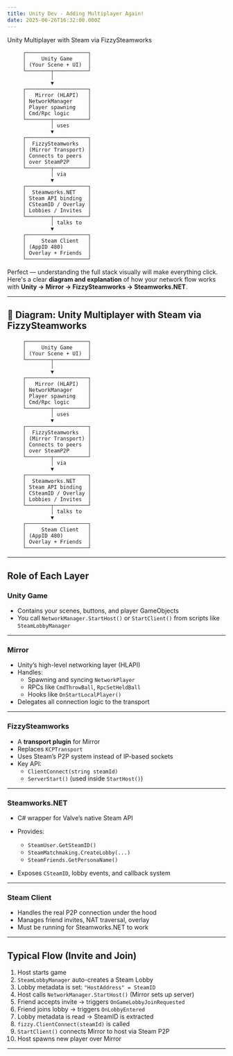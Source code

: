 ```yaml
---
title: Unity Dev - Adding Multiplayer Again!
date: 2025-06-26T16:32:00.000Z
---
```


Unity Multiplayer with Steam via FizzySteamworks

```
     ┌────────────────────┐
     │     Unity Game     │
     │ (Your Scene + UI)  │
     └────────┬───────────┘
              │
              ▼
     ┌────────────────────┐
     │   Mirror (HLAPI)   │
     │ NetworkManager     │
     │ Player spawning    │
     │ Cmd/Rpc logic      │
     └────────┬───────────┘
              │ uses
              ▼
     ┌────────────────────┐
     │  FizzySteamworks   │
     │ (Mirror Transport) │
     │ Connects to peers  │
     │ over SteamP2P      │
     └────────┬───────────┘
              │ via
              ▼
     ┌────────────────────┐
     │  Steamworks.NET    │
     │ Steam API binding  │
     │ CSteamID / Overlay │
     │ Lobbies / Invites  │
     └────────┬───────────┘
              │ talks to
              ▼
     ┌────────────────────┐
     │     Steam Client   │
     │ (AppID 480)        │
     │ Overlay + Friends  │
     └────────────────────┘

```


Perfect — understanding the full stack visually will make everything click. Here's a clear **diagram and explanation** of how your network flow works with **Unity → Mirror → FizzySteamworks → Steamworks.NET**.

---

## 🧩 **Diagram: Unity Multiplayer with Steam via FizzySteamworks**

```plaintext
     ┌────────────────────┐
     │     Unity Game     │
     │ (Your Scene + UI)  │
     └────────┬───────────┘
              │
              ▼
     ┌────────────────────┐
     │   Mirror (HLAPI)   │
     │ NetworkManager     │
     │ Player spawning    │
     │ Cmd/Rpc logic      │
     └────────┬───────────┘
              │ uses
              ▼
     ┌────────────────────┐
     │  FizzySteamworks   │
     │ (Mirror Transport) │
     │ Connects to peers  │
     │ over SteamP2P      │
     └────────┬───────────┘
              │ via
              ▼
     ┌────────────────────┐
     │  Steamworks.NET    │
     │ Steam API binding  │
     │ CSteamID / Overlay │
     │ Lobbies / Invites  │
     └────────┬───────────┘
              │ talks to
              ▼
     ┌────────────────────┐
     │     Steam Client   │
     │ (AppID 480)        │
     │ Overlay + Friends  │
     └────────────────────┘
```

---

## Role of Each Layer

### Unity Game

* Contains your scenes, buttons, and player GameObjects
* You call `NetworkManager.StartHost()` or `StartClient()` from scripts like `SteamLobbyManager`

---

### Mirror

* Unity’s high-level networking layer (HLAPI)
* Handles:
  * Spawning and syncing `NetworkPlayer`
  * RPCs like `CmdThrowBall`, `RpcSetHeldBall`
  * Hooks like `OnStartLocalPlayer()`
* Delegates all connection logic to the transport

---

### FizzySteamworks

* A **transport plugin** for Mirror
* Replaces `KCPTransport`
* Uses Steam’s P2P system instead of IP-based sockets
* Key API:
  * `ClientConnect(string steamId)`
  * `ServerStart()` (used inside `StartHost()`)

---

### Steamworks.NET

* C# wrapper for Valve’s native Steam API
* Provides:

  * `SteamUser.GetSteamID()`
  * `SteamMatchmaking.CreateLobby(...)`
  * `SteamFriends.GetPersonaName()`
* Exposes `CSteamID`, lobby events, and callback system

---

### **Steam Client**

* Handles the real P2P connection under the hood
* Manages friend invites, NAT traversal, overlay
* Must be running for Steamworks.NET to work

---

## **Typical Flow (Invite and Join)**

1. Host starts game
2. `SteamLobbyManager` auto-creates a Steam Lobby
3. Lobby metadata is set: `"HostAddress" = SteamID`
4. Host calls `NetworkManager.StartHost()` (Mirror sets up server)
5. Friend accepts invite → triggers `OnGameLobbyJoinRequested`
6. Friend joins lobby → triggers `OnLobbyEntered`
7. Lobby metadata is read → SteamID is extracted
8. `fizzy.ClientConnect(steamId)` is called
9. `StartClient()` connects Mirror to host via Steam P2P
10. Host spawns new player over Mirror

---

